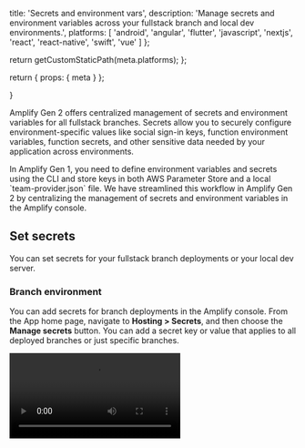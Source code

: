 
  title: 'Secrets and environment vars',
  description: 'Manage secrets and environment variables across your fullstack branch and local dev environments.',
  platforms: [
    'android',
    'angular',
    'flutter',
    'javascript',
    'nextjs',
    'react',
    'react-native',
    'swift',
    'vue'
  ]
};

  return getCustomStaticPath(meta.platforms);
};

  return {
    props: {
      meta
    }
  };

}

Amplify Gen 2 offers centralized management of secrets and environment variables for all fullstack branches. Secrets allow you to securely configure environment-specific values like social sign-in keys, function environment variables, function secrets, and other sensitive data needed by your application across environments.

<Accordion title="How is this different from Amplify Gen 1?" eyebrow='FAQ'>
  In Amplify Gen 1, you need to define environment variables and secrets using the CLI and store keys in both AWS Parameter Store and a local `team-provider.json` file. We have streamlined this workflow in Amplify Gen 2 by centralizing the management of secrets and environment variables in the Amplify console.
</Accordion>

## Set secrets

You can set secrets for your fullstack branch deployments or your local dev server.

### Branch environment

You can add secrets for branch deployments in the Amplify console. From the App home page, navigate to **Hosting > Secrets**, and then choose the **Manage secrets** button. You can add a secret key or value that applies to all deployed branches or just specific branches.

<Video src="/images/gen2/secrets-and-vars/secrets.mp4" description="Video - Secrets" />

Secrets are stored in AWS Systems Manager Parameter Store under the following naming conventions:

- Secrets that apply to all branches: `/amplify/shared/<app-id>/<secret-key>`
- Secrets that apply to a specific branch: `/amplify/<app-id>/<branchname>/<secret-key>`

### Local environment

[comment]: <> (When editing this section, also update /gen2/deploy-and-host/sandbox-environments/features/index.md -)

<Callout info>
  Secrets set in a sandbox do not show up in the Amplify console. You can view them in the AWS Parameter Store console.
</Callout>

When testing features locally, you might want to test with real secrets. You can add secrets while running the cloud sandbox with the following command:

```bash title="Terminal" showLineNumbers={false}
npx ampx sandbox secret set foo
? Enter secret value: ###
Done!

> npx ampx sandbox secret set bar
? Enter secret value: ###
Done!
```

## Access secrets

Once you have set a secret, you can access the values in code by calling the `secret()` function. The following example shows how to set up social sign-in with authentication in your app. Depending on your environment, Amplify will automatically load the correct secret value with no extra configuration.

```ts
import { defineAuth, secret } from '@aws-amplify/backend';

export const auth = defineAuth({
  loginWith: {
    email: true,
    externalProviders: {
      facebook: {
        clientId: secret('foo'),
        clientSecret: secret('bar')
      }
    }
  }
});
```

## Remove secrets

<Callout warning>
When deleting branch environments or sandbox environments, you need to manually delete the secrets as well.
</Callout>

### Branch environment

Secrets that are used in branch deployments can be managed directly in the Amplify console. You can remove them under **Secret management** by choosing **Remove**.

![Removing application secrets in Secret management section of Amplify console.](/images/gen2/secrets-and-vars/secret-management.png)

### Local environment

To remove a secret in your local environment, run the following command in your terminal:

```bash title="Terminal" showLineNumbers={false}
npx ampx sandbox secret remove foo
```

## Set environment variables

Environment variables work like key-value pairs to help manage configurable settings across different deployment environments, including development, staging, and production. Unlike secrets, which store sensitive data, environment variables are typically nonconfidential and are used for controlling application behavior in different environments. Another key difference is that environment variables are stored and managed by the Amplify managed service. You can set environment variables in the Amplify console (view the [AWS Amplify Hosting User Guide](https://docs.aws.amazon.com/amplify/latest/userguide/environment-variables.html#setting-env-vars) for detailed instructions).

<Video src="/images/gen2/secrets-and-vars/env-vars.mp4" description="Video - Secrets" />

## Access environment variables

You can enable access to environment variables for your fullstack branch deployments or your local dev server.

### Branch environment

You can manage your branch environment access through the Amplify console.

1. First, create an environment variable in the Amplify console (in this example, you will name it `REACT_APP_TEST_VARIABLE`)

1. Next, navigate to the Build Settings in console (or to the `amplify.yml` file) and update the build settings to pipe the environment variable into a file. Here is an example of writing it into an `.env` file:

```yml title="amplify.yml"
build:
  commands:
    // highlight-next-line
    - echo "REACT_APP_TEST_VARIABLE=$REACT_APP_TEST_VARIABLE" >> .env
    - npm run build
```

<Callout info>
With the implementation above, the environment variable is written in a `.env` file. However, you can write it to any file depending on your platform.

- For Flutter, you can still use `.env` with an external package or generate your configuration file in Dart or JSON format.
- For Android, you can use Build Configurations or Gradle variables.
- For iOS, you can update your plist file with the necessary code or create a configuration file in JSON format.
</Callout>

Now the `.env` can access the environment variable through `process.env` in your client code:

```typescript
console.log('REACT_APP_TEST_VARIABLE', process.env.REACT_APP_TEST_VARIABLE);
```

### Local environment

When working on your local machine, you must manually load the sandbox's environment variables. First, add the environment variable in your `.env.local` file. Then, a library such as [`@dotenvx/dotenvx`](https://www.npmjs.com/package/@dotenvx/dotenvx) can load the environment variables, which you can then reference with `process.env`.

You can run dotenvx to load the environment variables in your local environment:

```bash title="Terminal" showLineNumbers={false}
npx dotenvx run npx ampx sandbox
```
